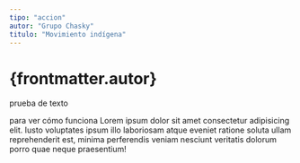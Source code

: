 ```yaml
---
tipo: "accion"
autor: "Grupo Chasky"
titulo: "Movimiento indígena"
---
```



<Layout title={frontmatter.titulo} tipo={frontmatter.tipo} autor={frontmatter.autor}>
  <Prose>
    <h1>
      {frontmatter.autor}
    </h1>

prueba de texto

para ver cómo funciona Lorem ipsum dolor sit amet consectetur adipisicing elit. Iusto
voluptates ipsum illo laboriosam atque eveniet ratione soluta ullam reprehenderit
est, minima perferendis veniam nesciunt veritatis dolorum porro quae neque praesentium!

  </Prose>
</Layout>
